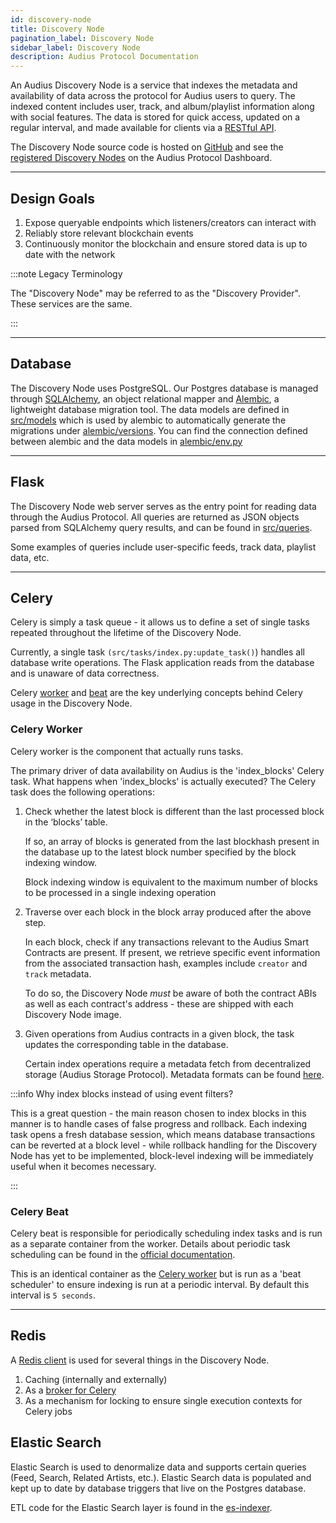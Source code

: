 ```yaml
---
id: discovery-node
title: Discovery Node
pagination_label: Discovery Node
sidebar_label: Discovery Node
description: Audius Protocol Documentation
---
```


An Audius Discovery Node is a service that indexes the metadata and availability of data across the
protocol for Audius users to query. The indexed content includes user, track, and album/playlist
information along with social features. The data is stored for quick access, updated on a regular
interval, and made available for clients via a [RESTful API](/api).

The Discovery Node source code is hosted on
[GitHub](https://github.com/AudiusProject/audius-docker-compose/tree/main/discovery-provider) and
see the [registered Discovery Nodes](https://dashboard.audius.org/#/services/discovery-node) on the
Audius Protocol Dashboard.

---

## Design Goals

1. Expose queryable endpoints which listeners/creators can interact with
2. Reliably store relevant blockchain events
3. Continuously monitor the blockchain and ensure stored data is up to date with the network

:::note Legacy Terminology

The "Discovery Node" may be referred to as the "Discovery Provider". These services are the same.

:::

---

## Database

<!-- TODO: many of these GitHub links are broken -->

The Discovery Node uses PostgreSQL. Our Postgres database is managed through
[SQLAlchemy](https://www.sqlalchemy.org/), an object relational mapper and
[Alembic](http://alembic.zzzcomputing.com/en/latest/index.html), a lightweight database migration
tool. The data models are defined in
[src/models](https://github.com/AudiusProject/audius-protocol/blob/main/packages/discovery-provider/src/models)
which is used by alembic to automatically generate the migrations under
[alembic/versions](https://github.com/AudiusProject/audius-protocol/tree/main/packages/discovery-provider/alembic/versions).
You can find the connection defined between alembic and the data models in
[alembic/env.py](https://github.com/AudiusProject/audius-protocol/tree/main/packages/discovery-provider/alembic/env.py)

---

## Flask

The Discovery Node web server serves as the entry point for reading data through the Audius
Protocol. All queries are returned as JSON objects parsed from SQLAlchemy query results, and can be
found in
[src/queries](https://github.com/AudiusProject/audius-protocol/tree/main/packages/discovery-provider/src/queries).

Some examples of queries include user-specific feeds, track data, playlist data, etc.

---

## Celery

Celery is simply a task queue - it allows us to define a set of single tasks repeated throughout the
lifetime of the Discovery Node.

Currently, a single task `(src/tasks/index.py:update_task()`) handles all database write operations.
The Flask application reads from the database and is unaware of data correctness.

Celery [worker](https://docs.celeryq.dev/en/stable/reference/celery.worker.html) and
[beat](https://docs.celeryq.dev/en/stable/reference/celery.beat.html) are the key underlying
concepts behind Celery usage in the Discovery Node.

### Celery Worker

Celery worker is the component that actually runs tasks.

The primary driver of data availability on Audius is the 'index_blocks' Celery task. What happens
when 'index_blocks' is actually executed? The Celery task does the following operations:

1. Check whether the latest block is different than the last processed block in the ‘blocks’ table.

   If so, an array of blocks is generated from the last blockhash present in the database up to the
   latest block number specified by the block indexing window.

   Block indexing window is equivalent to the maximum number of blocks to be processed in a single
   indexing operation

2. Traverse over each block in the block array produced after the above step.

   In each block, check if any transactions relevant to the Audius Smart Contracts are present. If
   present, we retrieve specific event information from the associated transaction hash, examples
   include `creator` and `track` metadata.

   To do so, the Discovery Node _must_ be aware of both the contract ABIs as well as each contract's
   address - these are shipped with each Discovery Node image.

3. Given operations from Audius contracts in a given block, the task updates the corresponding table
   in the database.

   <!-- TODO: Audius Storage Protocol link? -->

   Certain index operations require a metadata fetch from decentralized storage (Audius Storage
   Protocol). Metadata formats can be found
   [here](https://github.com/AudiusProject/audius-protocol/blob/main/packages/discovery-provider/src/tasks/metadata.py).

:::info Why index blocks instead of using event filters?

This is a great question - the main reason chosen to index blocks in this manner is to handle cases
of false progress and rollback. Each indexing task opens a fresh database session, which means
database transactions can be reverted at a block level - while rollback handling for the Discovery
Node has yet to be implemented, block-level indexing will be immediately useful when it becomes
necessary.

:::

### Celery Beat

Celery beat is responsible for periodically scheduling index tasks and is run as a separate
container from the worker. Details about periodic task scheduling can be found in the
[official documentation](http://docs.celeryproject.org/en/latest/userguide/periodic-tasks.html).

This is an identical container as the [Celery worker](#celery-worker) but is run as a 'beat
scheduler' to ensure indexing is run at a periodic interval. By default this interval is
`5 seconds`.

---

## Redis

A [Redis client](https://redis.io/) is used for several things in the Discovery Node.

1. Caching (internally and externally)
2. As a
   [broker for Celery](https://docs.celeryq.dev/en/stable/getting-started/backends-and-brokers/redis.html)
3. As a mechanism for locking to ensure single execution contexts for Celery jobs

## Elastic Search

Elastic Search is used to denormalize data and supports certain queries (Feed, Search, Related
Artists, etc.). Elastic Search data is populated and kept up to date by database triggers that live
on the Postgres database.

ETL code for the Elastic Search layer is found in the
[es-indexer](https://github.com/AudiusProject/audius-protocol/tree/main/packages/discovery-provider/es-indexer).

<!-- TODO: update es-indexer link -->
